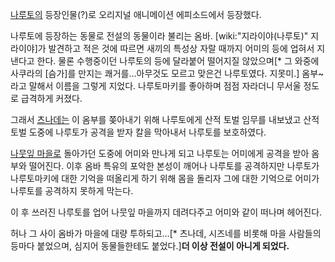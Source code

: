 [[나루토]]의 등장인물(?)로 오리지널 애니메이션 에피소드에서 등장했다.

나루토에 등장하는 동물로 전설의 동물이라 불리는 옴바. [wiki:"지라이야(나루토)" 지라이야]가 발견하고 적은 것에 따르면 새끼의 특성상 자랄 때까지 어미의 등에 업혀서 지낸다고 한다. 물론 수행중이던 나루토의 등에 달라붙어 떨어지질 않았으며[* 그 와중에 사쿠라의 [슴가]를 만지는 쾌거를…아무것도 모르고 맞은건 나루토였다. 지못미.] 옴부~ 라고 말해서 이름을 그렇게 지었다. 나루토마키를 좋아하며 점점 자라더니 무서울 정도로 급격하게 커졌다.

그래서 [[츠나데#s-3|츠나데]]는 이 옴부를 쫒아내기 위해 나루토에게 산적 토벌 임무를 내보냈고 산적 토벌 도중에 나루토가 공격을 받자 칼을 막아내서 나루토를 보호하였다.

[[나뭇잎 마을]]로 돌아가던 도중에 어미와 만나게 되고 나루토는 어미에게 공격을 받아 옴부와 떨어진다. 이후 옴바 특유의 포악한 본성이 깨어나 나루토를 공격하지만 나루토가 나루토마키에 대한 기억을 떠올리게 하기 위해 몸을 돌리자 그에 대한 기억으로 어미가 나루토를 공격하지 못하게 막는다.

이 후 쓰러진 나루토를 업어 나뭇잎 마을까지 데려다주고 어미와 같이 떠나며 헤어진다.

허나 그 사이 옴바가 마을에 대량 투하되고…[* 츠나데, 시즈네를 비롯해 마을 사람들의 등마다 붙었으며, 심지어 동물들한테도 붙었다.]'''더 이상 전설이 아니게 되었다.'''
